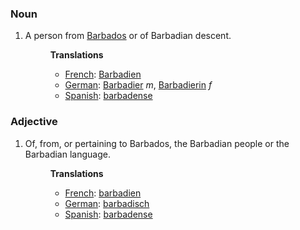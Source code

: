 ===Noun===
#A person from [[Barbados]] or of Barbadian descent.
#:'''Translations'''
#:*[[French]]: [[Barbadien]]
#:*[[German]]: [[Barbadier]] ''m'', [[Barbadierin]] ''f''
#:*[[Spanish]]: [[barbadense]]

===Adjective===
#Of, from, or pertaining to Barbados, the Barbadian people or the Barbadian language.
#:'''Translations'''
#:*[[French]]: [[barbadien]]
#:*[[German]]: [[barbadisch]]
#:*[[Spanish]]: [[barbadense]]